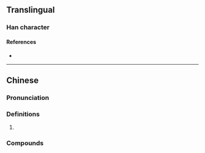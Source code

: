 {{character info/new}}
==Translingual==

===Han character===
{{Han char|rn=75|rad=木|as=17|sn=21|four=44927|canj=DTLX|ids=⿰木蕭}}

====References====
* {{Han ref|kx=0562.150|dkj=15885|dj=0950.370|hdz=21320.010|uh=6AF9|ud=27385|bh=F457|bd=62551}}

----

==Chinese==
{{zh-forms}}

===Pronunciation===
{{zh-pron
|m=xiāo
|c=siu1
|cat=
}}

===Definitions===
{{zh-hanzi}}

# {{rfdef|zh}}

===Compounds===
{{zh-der|櫹槮}}